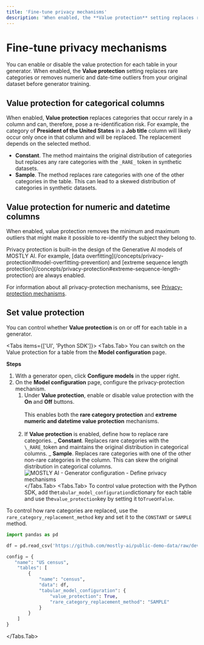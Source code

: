 ```yaml
---
title: 'Fine-tune privacy mechanisms'
description: 'When enabled, the **Value protection** setting replaces rare categories or removes numeric and date-time outliers from your original dataset before generator training.'
---
```



# Fine-tune privacy mechanisms

You can enable or disable the value protection for each table in your generator. When enabled, the **Value protection** setting replaces rare categories or removes numeric and date-time outliers from your original dataset before generator training.

## Value protection for categorical columns

When enabled, **Value protection** replaces categories that occur rarely in a column and can, therefore, pose a re-identification risk. For example, the category of **President of the United States** in a **Job title** column will likely occur only once in that column and will be replaced. The replacement depends on the selected method.

- **Constant**. The method maintains the original distribution of categories but replaces any rare categories with the `_RARE_` token in synthetic datasets.
- **Sample**. The method replaces rare categories with one of the other categories in the table. This can lead to a skewed distribution of categories in synthetic datasets.

## Value protection for numeric and datetime columns

When enabled, value protection removes the minimum and maximum outliers that might make it possible to re-identify the subject they belong to.

<Callout>
Privacy protection is built-in the design of the Generative AI models of MOSTLY AI. For example, [data overfitting](/concepts/privacy-protection#model-overfitting-prevention) and [extreme sequence length protection](/concepts/privacy-protection#extreme-sequence-length-protection) are always enabled.

For information about all privacy-protection mechanisms, see [Privacy-protection mechanisms](/concepts/privacy-protection).

</Callout>

## Set value protection

You can control whether **Value protection** is on or off for each table in a generator.

<Tabs items={['UI', 'Python SDK']}>
<Tabs.Tab>
You can switch on the Value protection for a table from the **Model configuration** page.

**Steps**

1. With a generator open, click **Configure models** in the upper right.
2. On the **Model configuration** page, configure the privacy-protection mechanism.
   1. Under **Value protection**, enable or disable value protection with the **On** and **Off** buttons.
      <br />
      <br />
      This enables both the **rare category protection** and **extreme numeric and datetime value protection** mechanisms.
      <br />
      <br />
   2. If **Value protection** is enabled, define how to replace rare categories.
      _ **Constant**. Replaces rare categories with the `\_RARE_`token and maintains the original distribution in categorical columns.
      \_ **Sample**. Replaces rare categories with one of the other non-rare categories in the column. This can skew the original distribution in categorical columns.
      <Image
                        src="/docimages/generators/fine-tune-privacy-mechanisms/01-value-protection-configuration.webp"
                        alt="MOSTLY AI - Generator configuration - Define privacy mechanisms"
                        width={900}
                        height={300}
                     />
      </Tabs.Tab>
      <Tabs.Tab>
To control value protection with the Python SDK, add the`tabular_model_configuration`dictionary for each table and use the`value_protection`key by setting it to`True`or`False`.

To control how rare categories are replaced, use the `rare_category_replacement_method` key and set it to the `CONSTANT` or `SAMPLE` method.

```python filename="python" copy {11-14}
import pandas as pd

df = pd.read_csv('https://github.com/mostly-ai/public-demo-data/raw/dev/census/census.csv.gz')

config = {
   "name": "US census",
    "tables": [
        {
            "name": "census",
            "data": df,
            "tabular_model_configuration": {
                "value_protection": True,
                "rare_category_replacement_method": "SAMPLE"
            }
        }
    ]
}
```

</Tabs.Tab>
</Tabs>
